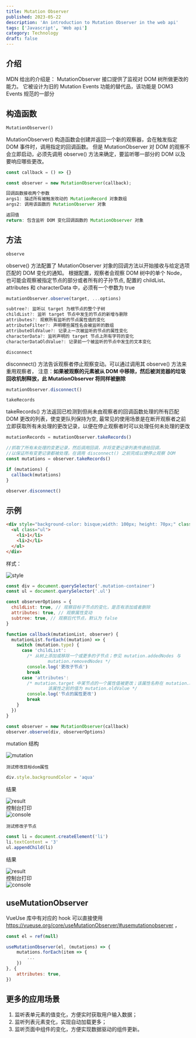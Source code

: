 ```yaml
---
title: Mutation Observer
published: 2023-05-22
description: 'An introduction to Mutation Observer in the web api'
tags: ['Javascript', 'Web api']
category: Technology
draft: false
---
```



## 介绍

MDN 给出的介绍是： MutationObserver 接口提供了监视对 DOM 树所做更改的能力。
它被设计为旧的 Mutation Events 功能的替代品，该功能是 DOM3 Events 规范的一部分

## 构造函数

`MutationObserver()`

MutationObserver() 构造函数会创建并返回一个新的观察器，会在触发指定 DOM 事件时，调用指定的回调函数。
但是 MutationObserver 对 DOM 的观察不会立即启动，必须先调用 observe() 方法来确定，要监听哪一部分的 DOM 以及要响应哪些更改。

```javascript
const callback = () => {}

const observer = new MutationObserver(callback);

回调函数接收两个参数
args1: 描述所有被触发改动的 MutationRecord 对象数组
args2: 调用该函数的 MutationObserver 对象

返回值
return: 包含监听 DOM 变化回调函数的 MutationObserver 对象
```

## 方法

`observe`

observe() 方法配置了 MutationObserver 对象的回调方法以开始接收与给定选项匹配的 DOM 变化的通知。
根据配置，观察者会观察 DOM 树中的单个 Node，也可能会观察被指定节点的部分或者所有的子孙节点,
配置的 childList、attributes 和 characterData 中，<span className="text-red-500">必须有一个参数为 true</span>

```javascript
mutationObserver.observe(target, ...options)

subtree?: 监听以 target 为根节点的整个子树
childList?: 监听 target 节点中发生的节点的新增与删除
attributes?: 观察所有监听的节点属性值的变化
attributeFilter?: 声明哪些属性名会被监听的数组
attributeOldValue?: 记录上一次被监听的节点的属性变化
characterData?: 监听声明的 target 节点上所有字符的变化
characterDataOldValue?: 记录前一个被监听的节点中发生的文本变化
```

`disconnect`

disconnect() 方法告诉观察者停止观察变动。可以通过调用其 observe() 方法来重用观察者，
注意：**如果被观察的元素被从 DOM 中移除，然后被浏览器的垃圾回收机制释放，此 MutationObserver 将同样被删除**

```javascript
mutationObserver.disconnect()
```

`takeRecords`

takeRecords() 方法返回已检测到但尚未由观察者的回调函数处理的所有匹配 DOM 更改的列表，使变更队列保持为空,
最常见的使用场景是在断开观察者之前立即获取所有未处理的更改记录，以便在停止观察者时可以处理任何未处理的更改

```javascript
mutationRecords = mutationObserver.takeRecords()
```

```javascript
//抓取了所有未处理的变更记录，然后调用回调，并将变更记录列表传递给回调，
//以保证所有变更记录都被处理。在调用 disconnect() 之前完成以便停止观察 DOM
const mutations = observer.takeRecords()

if (mutations) {
  callback(mutations)
}

observer.disconnect()
```

## 示例

```html
<div style="background-color: bisque;width: 100px; height: 70px;" class="mutation-container">
  <ul class="ul">
    <li>1</li>
    <li>2</li>
  </ul>
</div>
```

样式：

<Image src={style} width={150} height={100} alt="style" />

```javascript
const div = document.querySelector('.mutation-container')
const ul = document.querySelector('.ul')

const observerOptions = {
  childList: true, // 观察目标子节点的变化，是否有添加或者删除
  attributes: true, // 观察属性变动
  subtree: true, // 观察后代节点，默认为 false
}

function callback(mutationList, observer) {
  mutationList.forEach((mutation) => {
    switch (mutation.type) {
      case 'childList':
        /* 从树上添加或移除一个或更多的子节点；参见 mutation.addedNodes 与
                mutation.removedNodes */
        console.log('更改子节点')
        break
      case 'attributes':
        /* mutation.target 中某节点的一个属性值被更改；该属性名称在 mutation.attributeName 中，
                该属性之前的值为 mutation.oldValue */
        console.log('节点的属性更改')
        break
    }
  })
}

const observer = new MutationObserver(callback)
observer.observe(div, observerOptions)
```

mutation 结构

<Image src={mutation} width={500} height={230} alt="mutation" />

`测试修改目标dom属性`

```javascript
div.style.backgroundColor = 'aqua'
```

结果

<div>
  <Image src={changeColor} width={150} height={100} alt="result" />
</div>
控制台打印
<div>
  <Image src={attributes} width={300} height={40} alt="console" />
</div>

`测试修改子节点`

```javascript
const li = document.createElement('li')
li.textContent = '3'
ul.appendChild(li)
```

结果

<div>
  <Image src={addChild} width={150} height={100} alt="result" />
</div>
控制台打印
<div>
  <Image src={subtree} width={300} height={30} alt="console" />
</div>

## useMutationObserver

VueUse 库中有对应的 hook 可以直接使用 https://vueuse.org/core/useMutationObserver/#usemutationobserver ，

```javascript
const el = ref(null)

useMutationObserver(el, (mutations) => {
    mutations.forEach(item => {
        ...
    })
}, {
    attributes: true,
})
```

## 更多的应用场景

1. 监听表单元素的值变化，方便实时获取用户输入数据；
1. 监听列表元素变化，实现自动加载更多；
1. 监听页面中组件的变化，方便实现数据驱动的组件更新。
